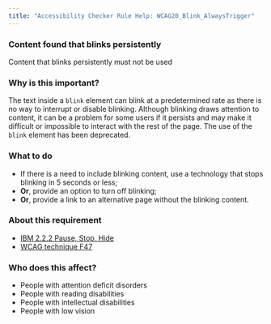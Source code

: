 ```yaml
---
title: "Accessibility Checker Rule Help: WCAG20_Blink_AlwaysTrigger"
---
```


<div className="toolHelp">
<Row>
<Column colLg={16} colMd={8} colSm={4} className="toolHead">

### Content found that blinks persistently

<div id="locLevel"></div>

Content that blinks persistently must not be used

</Column>
</Row>
<Row>
<Column colLg={11} colMd={5} colSm={4} className="toolMain">

### Why is this important?

The text inside a `blink` element can blink at a predetermined rate as there is no way to interrupt or disable blinking. Although blinking draws attention to content, it can be a problem for some users if it persists and may make it difficult or impossible to interact with the rest of the page. The use of the `blink` element has been deprecated.

<div id="locSnippet"></div>

### What to do

* If there is a need to include blinking content, use a technology that stops blinking in 5 seconds or less;
* **Or**, provide an option to turn off blinking;
* **Or**, provide a link to an alternative page without the blinking content.

</Column>
<Column colLg={5} colMd={3} colSm={4} className="toolLeft">

### About this requirement

* [IBM 2.2.2 Pause, Stop, Hide](https://www.ibm.com/able/requirements/requirements/#2_2_2)
* [WCAG technique F47](https://www.w3.org/WAI/WCAG21/Techniques/failures/F47)

### Who does this affect?

* People with attention deficit disorders
* People with reading disabilities
* People with intellectual disabilities
* People with low vision

</Column>
</Row>
</div>

